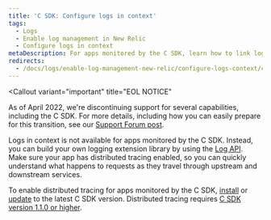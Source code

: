 ```yaml
---
title: 'C SDK: Configure logs in context'
tags:
  - Logs
  - Enable log management in New Relic
  - Configure logs in context
metaDescription: For apps monitored by the C SDK, learn how to link log data with related data across the rest of the New Relic platform.
redirects:
  - /docs/logs/enable-log-management-new-relic/configure-logs-context/c-sdk-configure-logs-context
---
```


<Callout
  variant="important"
  title="EOL NOTICE"
  >
  As of April 2022, we're discontinuing support for several capabilities, including the C SDK. For more details, including how you can easily prepare for this transition, see our [Support Forum post](https://discuss.newrelic.com/t/q1-bulk-eol-announcement-fy23/181744).
</Callout>


Logs in context is not available for apps monitored by the C SDK. Instead, you can build your own logging extension library by using the [Log API](/docs/logs/log-management/log-api/introduction-log-api/). Make sure your app has distributed tracing enabled, so you can quickly understand what happens to requests as they travel through upstream and downstream services.

To enable distributed tracing for apps monitored by the C SDK, [install](/docs/distributed-tracing/enable-configure/quick-start/) or [update](/docs/agents/c-sdk/install-configure/update-your-c-sdk-library/) to the latest C SDK version. Distributed tracing requires [C SDK version 1.1.0 or higher](/docs/release-notes/agent-release-notes/c-sdk-release-notes/).
